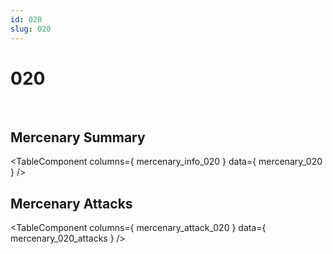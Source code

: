 ```yaml
---
id: 020
slug: 020
---
```



# 020

<div style = {{ display: "flex" }}>
    <Image img={require('@site/static/img/mercenaries/illust/thum_char_view_n_020.jpg')}/>
    <Image img={require('@site/static/img/mercenaries/illust/thum_char_view_o_020.jpg')}/>
</div>

## Mercenary Summary

<TableComponent
  columns={ mercenary_info_020 }
  data={ mercenary_020 }
/>

## Mercenary Attacks

<TableComponent
  columns={ mercenary_attack_020 }
  data={ mercenary_020_attacks }
/>